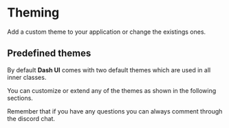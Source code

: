 
# Theming

Add a custom theme to your application or change the existings ones.

## Predefined themes

By default **Dash UI** comes with two default themes which are used in all inner classes.

You can customize or extend any of the themes as shown in the following sections.

Remember that if you have any questions you can always comment through the discord chat.
